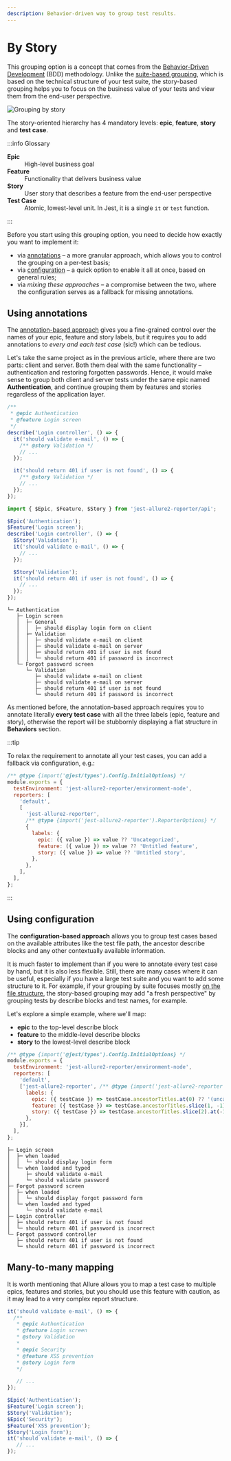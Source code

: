 ```yaml
---
description: Behavior-driven way to group test results.
---
```



# By Story


This grouping option is a concept that comes from the [Behavior-Driven Development](https://en.wikipedia.org/wiki/Behavior-driven_development) (BDD) methodology.
Unlike the [suite-based grouping](01-by-suite.mdx), which is based on the technical structure of your test suite, the story-based grouping
helps you to focus on the business value of your tests and view them from the end-user perspective.

![Grouping by story](../../../img/screenshots/config-01-grouping-05.jpg)

The story-oriented hierarchy has 4 mandatory levels: **epic**, **feature**, **story** and **test case**.

:::info Glossary

<dl>
  <dt><strong>Epic</strong></dt>
  <dd>High-level business goal</dd>

  <dt><strong>Feature</strong></dt>
  <dd>Functionality that delivers business value</dd>

  <dt><strong>Story</strong></dt>
  <dd>User story that describes a feature from the end-user perspective</dd>

  <dt><strong>Test Case</strong></dt>
  <dd>Atomic, lowest-level unit. In Jest, it is a single <code>it</code> or <code>test</code> function.</dd>
</dl>

:::

Before you start using this grouping option, you need to decide how exactly you want to implement it:

* via [annotations](#annotations-api) – a more granular approach, which allows you to control the grouping on a per-test basis;
* via [configuration](#configuration-api) – a quick option to enable it all at once, based on general rules;
* via _mixing these approaches_ – a compromise between the two, where the configuration serves as a fallback for missing annotations.

## Using annotations

The [annotation-based approach](../../api/08-labels.mdx) gives you a fine-grained control over the names of your epic, feature and story labels, but it requires you to add annotations to _every and each test case_ (sic!) which can be tedious.

Let's take the same project as in the previous article, where there are two parts: client and server.
Both them deal with the same functionality – authentication and restoring forgotten passwords.
Hence, it would make sense to group both client and server tests under the same epic named **Authentication**, and continue grouping them by features and stories regardless of the application layer.

<Tabs groupId="configTab">
  <TabItem value="docblock" label="Docblocks">

```js title="login.test.js"
/**
 * @epic Authentication
 * @feature Login screen
 */
describe('Login controller', () => {
  it('should validate e-mail', () => {
    /** @story Validation */
    // ...
  });

  it('should return 401 if user is not found', () => {
    /** @story Validation */
    // ...
  });
});
```

  </TabItem>
  <TabItem value="dsl" label="DSL">

```js title="login.test.js"
import { $Epic, $Feature, $Story } from 'jest-allure2-reporter/api';

$Epic('Authentication');
$Feature('Login screen');
describe('Login controller', () => {
  $Story('Validation');
  it('should validate e-mail', () => {
    // ...
  });

  $Story('Validation');
  it('should return 401 if user is not found', () => {
    // ...
  });
});
```

  </TabItem>
  <TabItem value="demo" label="Preview">

```plain
└─ Authentication
   ├─ Login screen
   │  ├─ General
   │  │  ├─ should display login form on client
   │  ├─ Validation
   │  │  ├─ should validate e-mail on client
   │  │  ├─ should validate e-mail on server
   │  │  ├─ should return 401 if user is not found
   │  │  └─ should return 401 if password is incorrect
   └─ Forgot password screen
      └─ Validation
         ├─ should validate e-mail on client
         ├─ should validate e-mail on server
         ├─ should return 401 if user is not found
         └─ should return 401 if password is incorrect
```

  </TabItem>
</Tabs>

As mentioned before, the annotation-based approach requires you to annotate literally **every test case** with all
the three labels (epic, feature and story), otherwise the report will be stubbornly displaying a flat structure in **Behaviors** section.

:::tip

To relax the requirement to annotate all your test cases, you can add a fallback via configuration, e.g.:

```js title="jest.config.js"
/** @type {import('@jest/types').Config.InitialOptions} */
module.exports = {
  testEnvironment: 'jest-allure2-reporter/environment-node',
  reporters: [
    'default',
    [
      'jest-allure2-reporter',
      /** @type {import('jest-allure2-reporter').ReporterOptions} */
      {
        labels: {
          epic: ({ value }) => value ?? 'Uncategorized',
          feature: ({ value }) => value ?? 'Untitled feature',
          story: ({ value }) => value ?? 'Untitled story',
        },
      },
    ],
  ],
};
```

:::

## Using configuration

The **configuration-based approach** allows you to group test cases based on the available attributes like the test file path, the ancestor describe blocks and any
other contextually available information.

It is much faster to implement than if you were to annotate every test case by hand, but it is also less flexible.
Still, there are many cases where it can be useful, especially if you have a large test suite and you want to add some structure to it.
For example, if your grouping by suite focuses mostly [on the file structure](01-by-suite.mdx#file-oriented-example),
the story-based grouping may add "a fresh perspective" by grouping tests by describe blocks and test names, for example.

Let's explore a simple example, where we'll map:

* **epic** to the top-level describe block
* **feature** to the middle-level describe blocks
* **story** to the lowest-level describe block

<Tabs groupId="configTab">
  <TabItem value="config" label="Config">

```js title="jest.config.js"
/** @type {import('@jest/types').Config.InitialOptions} */
module.exports = {
  testEnvironment: 'jest-allure2-reporter/environment-node',
  reporters: [
    'default',
    ['jest-allure2-reporter', /** @type {import('jest-allure2-reporter').ReporterOptions}*/ {
      labels: {
        epic: ({ testCase }) => testCase.ancestorTitles.at(0) ?? '(uncategorized)',
        feature: ({ testCase }) => testCase.ancestorTitles.slice(1, -1).join(' > ') || '(uncategorized)',
        story: ({ testCase }) => testCase.ancestorTitles.slice(2).at(-1) ?? '(uncategorized)',
      },
    }],
  ],
};
```

  </TabItem>
  <TabItem value="demo" label="Preview">

```plain
├─ Login screen
│  ├─ when loaded
│  │  └─ should display login form
│  └─ when loaded and typed
│     ├─ should validate e-mail
│     └─ should validate password
├─ Forgot password screen
│  ├─ when loaded
│  │  └─ should display forgot password form
│  └─ when loaded and typed
│     └─ should validate e-mail
├─ Login controller
│  ├─ should return 401 if user is not found
│  └─ should return 401 if password is incorrect
└─ Forgot password controller
   ├─ should return 401 if user is not found
   └─ should return 401 if password is incorrect
```

  </TabItem>
</Tabs>

## Many-to-many mapping

It is worth mentioning that Allure allows you to map a test case to multiple epics, features and stories, but
you should use this feature with caution, as it may lead to a very complex report structure.

<Tabs groupId="approach">
  <TabItem value="docblock" label="Docblocks">

```js title="login.test.js"
it('should validate e-mail', () => {
  /**
   * @epic Authentication
   * @feature Login screen
   * @story Validation
   *
   * @epic Security
   * @feature XSS prevention
   * @story Login form
   */

   // ...
});
```
  </TabItem>
  <TabItem value="dsl" label="DSL">

```js title="login.test.js"
$Epic('Authentication');
$Feature('Login screen');
$Story('Validation');
$Epic('Security');
$Feature('XSS prevention');
$Story('Login form');
it('should validate e-mail', () => {
   // ...
});
```
  </TabItem>
</Tabs>

